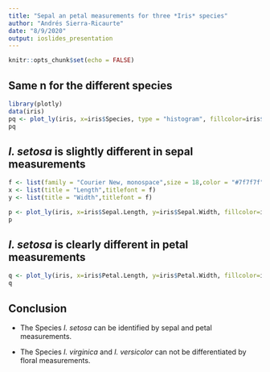 ```yaml
---
title: "Sepal an petal measurements for three *Iris* species"
author: "Andrés Sierra-Ricaurte"
date: "8/9/2020"
output: ioslides_presentation
---
```


```r
knitr::opts_chunk$set(echo = FALSE)
```

## Same n for the different species

```r
library(plotly)
data(iris)
pq <- plot_ly(iris, x=iris$Species, type = "histogram", fillcolor=iris$Species)
pq
```


##  *I. setosa* is slightly different in sepal measurements
```r
f <- list(family = "Courier New, monospace",size = 18,color = "#7f7f7f")
x <- list(title = "Length",titlefont = f)
y <- list(title = "Width",titlefont = f)

p <- plot_ly(iris, x=iris$Sepal.Length, y=iris$Sepal.Width, fillcolor=iris$Species, mode="markers") %>% layout(xaxis=x, yaxis=y)
p
```

## *I. setosa* is clearly different in petal measurements
```r
q <- plot_ly(iris, x=iris$Petal.Length, y=iris$Petal.Width, fillcolor=iris$Species, mode="markers")  %>% layout(xaxis=x, yaxis=y)
q
```

## Conclusion
- The Species *I. setosa* can be identified by sepal and petal measurements.

- The Species *I. virginica* and *I. versicolor* can not be differentiated by floral measurements.